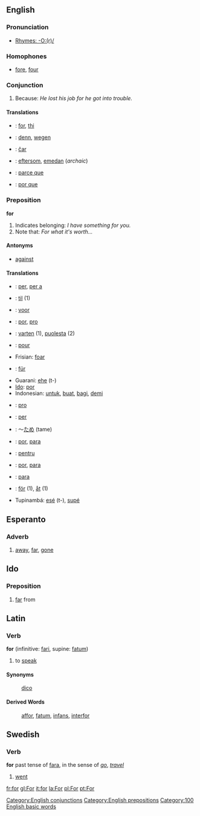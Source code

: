 ==English==

===Pronunciation===
*[[Rhymes:English:-O:(r)/|Rhymes: -O:(r)/]]

===Homophones===
*[[fore]], [[four]]

=== Conjunction ===
# Because: ''He lost his job for he got into trouble.''

==== Translations ====
* {{da}}: [[for]], [[thi]]
* {{de}}: [[denn]], [[wegen]]
* {{eo}}: [[ĉar]]
* {{sv}}: [[eftersom]], [[emedan]] (''archaic'')
* {{fr}}: [[parce que]]
* {{pt}}: [[por que]]

===Preposition===
'''for'''

# Indicates belonging: ''I have something for you.''
# Note that: ''For what it's worth...''

====Antonyms====
*[[against]]
====Translations====
*{{ca}}: [[per]], [[per a]]
*{{da}}: [[til]] (1)
*{{nl}}: [[voor]]
*{{eo}}: [[por]], [[pro]]
*{{fi}}: [[varten]] (1), [[puolesta]] (2)
*{{fr}}: [[pour]]
*Frisian: [[foar]]
*{{de}}: [[für]]
*Guarani: [[ehe]] (t-)
*[[Ido]]: [[por]]
*Indonesian: [[untuk]], [[buat]], [[bagi]], [[demi]]
*{{ia}}: [[pro]]
*{{it}}: [[per]]
*{{ja}}: ～[[ため]] (tame)
*{{pt}}: [[por]], [[para]]
*{{ro}}: [[pentru]]
*{{es}}: [[por]], [[para]]
*{{pt}}: [[para]]
*{{sv}}: [[för]] (1), [[åt]] (1)
*Tupinambá: [[esé]] (t-), [[supé]]

==Esperanto==

=== Adverb ===
# [[away]], [[far]], [[gone]]

==Ido==
===Preposition===
# [[far]] from

==Latin==
===Verb===
'''for''' (infinitive: [[fari]], supine: [[fatum]])

#to [[speak]]
====Synonyms====
:[[dico]]
====Derived Words====
:[[affor]], [[fatum]], [[infans]], [[interfor]]

==Swedish==
===Verb===
'''for''' past tense of [[fara]], in the sense of ''[[go]]'', ''[[travel]]''

# [[went]]

[[Category:English conjunctions]]
[[Category:English prepositions]]

[[Category:100 English basic words]]

[[fr:for]]
[[gl:For]]
[[it:for]]
[[la:For]]
[[pl:For]]
[[pt:For]]